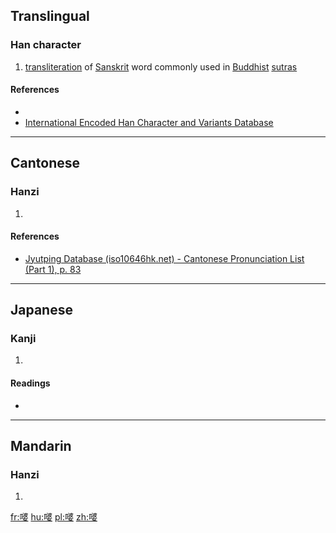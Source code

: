 ==Translingual==

===Han character===
{{Han char|rn=30|rad=口|as=11|sn=14|four=|canj=口水水女 (REEV)|ids=⿰[[口]][[婆]]}}

# [[transliteration]] of [[Sanskrit]] word commonly used in [[Buddhist]] [[sutra]]s

====References====
* {{Han ref|kx=0206.140|dkj=04210|hdz=10679.020|uh=5619|ud=22041}}
*[http://chardb.iis.sinica.edu.tw/char/u+5619 International Encoded Han Character and Variants Database]

----

==Cantonese==

===Hanzi===
{{yue-hanzi|jyut=[[po4]]|y=po4}}

# {{defn|lang=yue|sort=口11}}

====References====
*[http://www.iso10646hk.net/jp/document/download.jsp Jyutping Database (iso10646hk.net) - Cantonese Pronunciation List (Part 1), p. 83]

----

==Japanese==

===Kanji===
{{ja-kanji|grade=|rs=口11}}

# {{defn|lang=ja|sort=口11}}

====Readings====
* {{ja-readings|on=[[は]] (ha)|kun=}}

----

==Mandarin==

===Hanzi===
{{cmn-hanzi|pin=[[pó]] ([[po2]])|wg=p'o<sup>2</sup>}}

# {{defn|lang=cmn|sort=口11}}

[[fr:嘙]]
[[hu:嘙]]
[[pl:嘙]]
[[zh:嘙]]